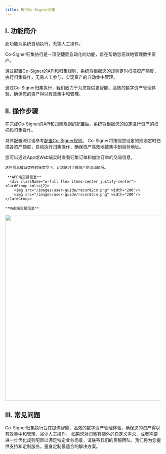 ```yaml
---
title: 执行Co-Signer归集
---
```


## I. 功能简介

<Tip> 
此功能为系统自动执行，无需人工操作。
</Tip> 

Co-Signer归集执行是一项便捷而自动化的功能，旨在帮助您高效地管理数字资产。

通过配置Co-Signer的API和归集规则，系统将根据您的规则定时扫描资产额度，执行归集操作，无需人工参与，实现资产的自动集中管理。

通过Co-Signer归集执行，我们致力于为您提供更智能、高效的数字资产管理体验，确保您的资产得以有效集中和管理。


## II. 操作步骤

<Steps>
<Step title="配置API和归集规则">
   在完成Co-Signer的API和归集规则的配置后，系统将根据您的设定进行资产的扫描和归集操作。
   
   具体配置流程请参考[配置Co-Signer规则](/help-center/manage-mpc/consolidation/co-signer/rules)。
</Step>
<Step title="定时执行归集">
    Co-Signer将按照您设定的规则定时扫描各资产额度，自动执行归集操作，确保资产高效地被集中到目标地址。

</Step>
<Step title="实时查看订单信息">
    您可以通过App或Web端实时查看归集订单和加油订单的交易信息。
    
    这些信息被归类在转账类型下，让您随时了解资产的流动情况。
    
     **APP端交易信息**
      <div className="w-full flex items-center justify-center">
    <CardGroup cols={2}>
        <img src="/images/user-guide/record2cn.png" width="200"/>
        <img src="/images/user-guide/record3cn.png" width="200"/>
    </CardGroup>
</div>
    
    **Web端交易信息**

   <div className="w-full flex items-center justify-center">
    <img src="/images/user-guide/record1cn.png" width="600"/>
</div>

</Step>
</Steps>



## III. 常见问题
<Accordion title="为什么需要执行Co-Signer归集？">
Co-Signer归集执行旨在提供智能、高效的数字资产管理体验，确保您的资产得以有效集中和管理，减少人工操作。
</Accordion>

<Accordion title="如何处理自定义需求？">
如果您对归集有额外的自定义需求，或者需要进一步优化规则配置以满足特定业务场景，请联系我们的客服团队。我们将为您提供支持和定制服务，量身定制最适合的解决方案。
</Accordion>

